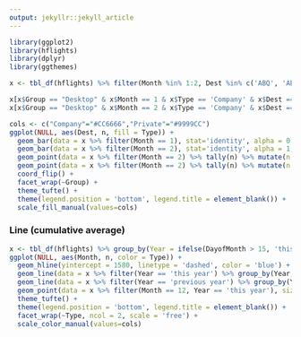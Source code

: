 ```yaml
---
output: jekyllr::jekyll_article
---
```


```r
library(ggplot2)
library(hflights)
library(dplyr)
library(ggthemes)

x <- tbl_df(hflights) %>% filter(Month %in% 1:2, Dest %in% c('ABQ', 'AEX', 'BHM', 'BOS')) %>% group_by(Group = ifelse(DayofMonth > 15, 'Desktop', 'Mobile'), Month, Dest, Type = ifelse(DayOfWeek > 3, 'Company', 'Private')) %>% summarise(n = mean(ArrTime, na.rm = T))

x[x$Group == "Desktop" & x$Month == 1 & x$Type == 'Company' & x$Dest == 'BHM',]$n <- 14000
x[x$Group == "Desktop" & x$Month == 2 & x$Type == 'Company' & x$Dest == 'BHM',]$n <- 13000

cols <- c("Company"="#CC6666","Private"="#9999CC")
ggplot(NULL, aes(Dest, n, fill = Type)) +
  geom_bar(data = x %>% filter(Month == 1), stat='identity', alpha = 0.2, width = 0.75) +
  geom_bar(data = x %>% filter(Month == 2), stat='identity', alpha = 1, width = 0.35) +
  geom_point(data = x %>% filter(Month == 2) %>% tally(n) %>% mutate(n = n + runif(1, -1000, 1000)), stat='identity', size = 7.5, fill = 'black', color = 'blue', shape = '|') +
  geom_point(data = x %>% filter(Month == 2) %>% tally(n) %>% mutate(n = n + runif(1, -1000, 1000)), stat='identity', size = 2, fill = 'red', color = "black", shape = 22) +
  coord_flip() +
  facet_wrap(~Group) +
  theme_tufte() +
  theme(legend.position = 'bottom', legend.title = element_blank()) +
  scale_fill_manual(values=cols)
```

### Line (cumulative average) 

```r
x <- tbl_df(hflights) %>% group_by(Year = ifelse(DayofMonth > 15, 'this year', 'previous year'), Type= ifelse(DayOfWeek > 3, 'Company', 'Private'), Month) %>% summarise(n = mean(ArrTime, na.rm = T))
ggplot(NULL, aes(Month, n, color = Type)) +
  geom_hline(yintercept = 1580, linetype = 'dashed', color = 'blue') +
  geom_line(data = x %>% filter(Year == 'this year') %>% group_by(Year, Type) %>% mutate(n = cumsum(n) / Month)) +
  geom_line(data = x %>% filter(Year == 'previous year') %>% group_by(Year, Type) %>% mutate(n = cumsum(n) / Month), alpha = 0.5, linetype = 'dashed') +
  geom_point(data = x %>% filter(Month == 12, Year == 'this year'), size = 2, fill = 'red', color = "black", shape = 22) +
  theme_tufte() +
  theme(legend.position = 'bottom', legend.title = element_blank()) +
  facet_wrap(~Type, ncol = 2, scale = 'free') +
  scale_color_manual(values=cols)
```
